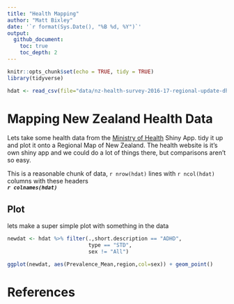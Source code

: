 ```yaml
---
title: "Health Mapping"
author: "Matt Bixley"
date: '`r format(Sys.Date(), "%B %d, %Y")`'
output:
  github_document:
    toc: true
    toc_depth: 2
---
```


```r
knitr::opts_chunk$set(echo = TRUE, tidy = TRUE)
library(tidyverse)
```

```r
hdat <- read_csv(file="data/nz-health-survey-2016-17-regional-update-dhb-prevalences.zip")
```

# Mapping New Zealand Health Data

Lets take some health data from the [Ministry of Health](https://minhealthnz.shinyapps.io/nz-health-survey-2014-17-regional-update/_w_ffcb33f6/#!/home) Shiny App. tidy it up and plot it onto a Regional Map of New Zealand. The health website is it's own shiny app and we could do a lot of things there, but comparisons aren't so easy.



This is a reasonable chunk of data, `r nrow(hdat)` lines with `r ncol(hdat)` columns with these headers   
***`r colnames(hdat)`***

## Plot
lets make a super simple plot with something in the data
```r
newdat <- hdat %>% filter(.,short.description == "ADHD", 
                          type == "STD", 
                          sex != "All")

ggplot(newdat, aes(Prevalence_Mean,region,col=sex)) + geom_point()
```

# References